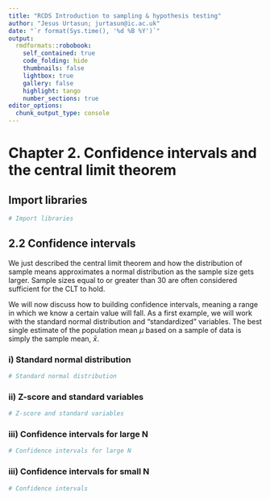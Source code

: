 ```yaml
---
title: "RCDS Introduction to sampling & hypothesis testing"
author: "Jesus Urtasun; jurtasun@ic.ac.uk"
date: "`r format(Sys.time(), '%d %B %Y')`"
output:
  rmdformats::robobook:
    self_contained: true
    code_folding: hide
    thumbnails: false
    lightbox: true
    gallery: false
    highlight: tango
    number_sections: true
editor_options: 
  chunk_output_type: console
---
```


# Chapter 2. Confidence intervals and the central limit theorem

## Import libraries

```r

# Import libraries

```

## 2.2 Confidence intervals

We just described the central limit theorem and how the distribution of sample means approximates a normal distribution as the sample size gets larger. Sample sizes equal to or greater than 30 are often considered sufficient for the CLT to hold.

We will now discuss how to building confidence intervals, meaning a range in which we know a certain value will fall. As a first example, we will work with the standard normal distribution and "standardized" variables. The best single estimate of the population mean $\mu$ based on a sample of data is simply the sample mean, $\bar{x}$.

### i) Standard normal distribution

```r

# Standard normal distribution

```

### ii) Z-score and standard variables

```r

# Z-score and standard variables

```

### iii) Confidence intervals for large N

```r

# Confidence intervals for large N

```

### iii) Confidence intervals for small N

```r

# Confidence intervals

```